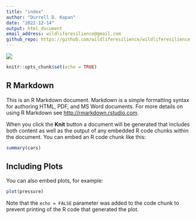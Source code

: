 ```yaml
---
title: "index"
author: "Durrell D. Kapan"
date: "2022-12-14"
output: html_document
email_address: wildliferesilience@gmail.com
github_repo: https://github.com/wildliferesilience/wildliferesilience
---
```


![](assetts/wildliferesilience.jpg)
```r
knitr::opts_chunk$set(echo = TRUE)
```

## R Markdown

This is an R Markdown document. Markdown is a simple formatting syntax for authoring HTML, PDF, and MS Word documents. For more details on using R Markdown see <http://rmarkdown.rstudio.com>.

When you click the **Knit** button a document will be generated that includes both content as well as the output of any embedded R code chunks within the document. You can embed an R code chunk like this:

```r
summary(cars)
```

## Including Plots

You can also embed plots, for example:

```r
plot(pressure)
```

Note that the `echo = FALSE` parameter was added to the code chunk to prevent printing of the R code that generated the plot.
